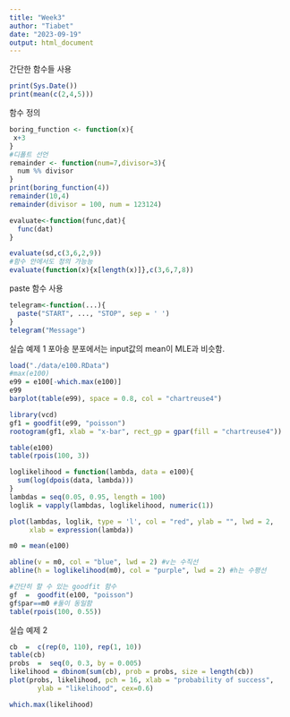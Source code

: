 ```yaml
---
title: "Week3"
author: "Tiabet"
date: "2023-09-19"
output: html_document
---
```


간단한 함수들 사용
```r
print(Sys.Date())
print(mean(c(2,4,5)))
```

함수 정의

```r
boring_function <- function(x){
 x+3
}
#디폴트 선언
remainder <- function(num=7,divisor=3){
  num %% divisor
}
print(boring_function(4))
remainder(10,4)
remainder(divisor = 100, num = 123124)

evaluate<-function(func,dat){
  func(dat)
}

evaluate(sd,c(3,6,2,9))
#함수 안에서도 정의 가능능
evaluate(function(x){x[length(x)]},c(3,6,7,8))

```
paste 함수 사용
```r
telegram<-function(...){
  paste("START", ..., "STOP", sep = ' ')
}
telegram("Message")
```

실습 예제 1
포아송 분포에서는 input값의 mean이 MLE과 비슷함.
```r
load("./data/e100.RData")
#max(e100)
e99 = e100[-which.max(e100)]
e99
barplot(table(e99), space = 0.8, col = "chartreuse4")

library(vcd)
gf1 = goodfit(e99, "poisson")
rootogram(gf1, xlab = "x-bar", rect_gp = gpar(fill = "chartreuse4"))

table(e100)
table(rpois(100, 3))

loglikelihood = function(lambda, data = e100){
  sum(log(dpois(data, lambda)))
}
lambdas = seq(0.05, 0.95, length = 100)
loglik = vapply(lambdas, loglikelihood, numeric(1))

plot(lambdas, loglik, type = 'l', col = "red", ylab = "", lwd = 2,
     xlab = expression(lambda))

m0 = mean(e100)

abline(v = m0, col = "blue", lwd = 2) #v는 수직선
abline(h = loglikelihood(m0), col = "purple", lwd = 2) #h는 수평선

#간단히 할 수 있는 goodfit 함수
gf  =  goodfit(e100, "poisson")
gf$par==m0 #둘이 동일함
table(rpois(100, 0.55))
```
실습 예제 2
```r
cb  =  c(rep(0, 110), rep(1, 10))
table(cb)
probs  =  seq(0, 0.3, by = 0.005)
likelihood = dbinom(sum(cb), prob = probs, size = length(cb))
plot(probs, likelihood, pch = 16, xlab = "probability of success",
       ylab = "likelihood", cex=0.6)

which.max(likelihood)

```